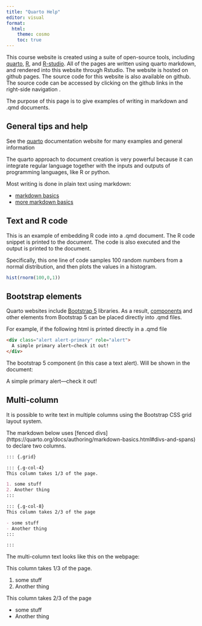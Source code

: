 ```yaml
---
title: "Quarto Help"
editor: visual
format:
  html:
    theme: cosmo
    toc: true
---
```


This course website is created using a suite of open-source tools, including [quarto](https://quarto.org), [R](https://cran.rstudio.com), and [R-studio](https://www.rstudio.com/products/rstudio/). All of the pages are written using quarto markdown, and rendered into this website through Rstudio. The website is hosted on github pages. The source code for this website is also available on github. The source code can be accessed by clicking on the github links in the right-side navigation .

The purpose of this page is to give examples of writing in markdown and .qmd documents.

## General tips and help

See the [quarto](https://quarto.org) documentation website for many examples and general information

The quarto approach to document creation is very powerful because it can integrate regular language together with the inputs and outputs of programming languages, like R or python.

Most writing is done in plain text using markdown:

-   [markdown basics](https://quarto.org/docs/authoring/markdown-basics.html)
-   [more markdown basics](https://www.markdownguide.org/basic-syntax/)

## Text and R code

This is an example of embedding R code into a .qmd document. The R code snippet is printed to the document. The code is also executed and the output is printed to the document.

Specifically, this one line of code samples 100 random numbers from a normal distribution, and then plots the values in a histogram.

```r
hist(rnorm(100,0,1))
```

## Bootstrap elements

Quarto websites include [Bootstrap 5](https://getbootstrap.com/docs/5.0/getting-started/introduction/) libraries. As a result, [components](https://getbootstrap.com/docs/5.0/components/accordion/) and other elements from Bootstrap 5 can be placed directly into .qmd files.

For example, if the following html is printed directly in a .qmd file

``` html
<div class="alert alert-primary" role="alert">
  A simple primary alert—check it out!
</div>
```

The bootstrap 5 component (in this case a text alert). Will be shown in the document:

::: {.alert .alert-primary role="alert"}
A simple primary alert---check it out!
:::

## Multi-column

It is possible to write text in multiple columns using the Bootstrap CSS grid layout system.

The markdown below uses \[fenced divs\](https://quarto.org/docs/authoring/markdown-basics.html#divs-and-spans) to declare two columns.

```markdown
::: {.grid}

::: {.g-col-4}
This column takes 1/3 of the page.

1. some stuff
2. Another thing
:::

::: {.g-col-8}
This column takes 2/3 of the page

- some stuff
- Another thing
:::

:::
```

The multi-column text looks like this on the webpage:

::: grid
::: g-col-4
This column takes 1/3 of the page.

1.  some stuff
2.  Another thing
:::

::: g-col-8
This column takes 2/3 of the page

-   some stuff
-   Another thing
:::
:::
